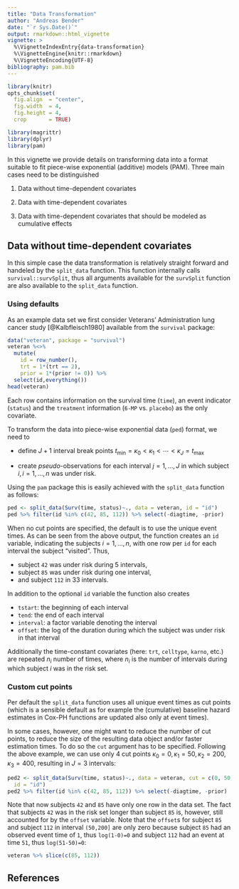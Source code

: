 ```yaml
---
title: "Data Transformation"
author: "Andreas Bender"
date: "`r Sys.Date()`"
output: rmarkdown::html_vignette
vignette: >
  %\VignetteIndexEntry{data-transformation}
  %\VignetteEngine{knitr::rmarkdown}
  %\VignetteEncoding{UTF-8}
bibliography: pam.bib
---
```


```r
library(knitr)
opts_chunk$set(
  fig.align  = "center",
  fig.width  = 4,
  fig.height = 4,
  crop       = TRUE)
```


```r
library(magrittr)
library(dplyr)
library(pam)
```


In this vignette we provide details on transforming data into a format suitable 
to fit piece-wise exponential (additive) models (PAM). Three main cases need to be 
distinguished

  1. Data without time-dependent covariates 

  2. Data with time-dependent covariates 

  3. Data with time-dependent covariates that should be modeled as cumulative 
  effects


## Data without time-dependent covariates 

In this simple case the data transformation is relatively straight forward and 
handeled by the `split_data` function. This function internally calls 
`survival::survSplit`, thus all arguments available for the `survSplit` function 
are also available to the `split_data` function. 


### Using defaults

As an example data set we first consider Veterans’ Administration lung cancer 
study [@Kalbfleisch1980] available from the `survival` package:

```r
data("veteran", package = "survival")
veteran %<>%
  mutate(
    id = row_number(),
    trt = 1*(trt == 2),
    prior = 1*(prior != 0)) %>% 
  select(id,everything())
head(veteran)
```

Each row contains information on the survival time (`time`), an event indicator
(`status`) and the `treatment` information (`6-MP` vs. `placebo`) as the only 
covariate. 

To transform the data into piece-wise exponential data (`ped`) format, we need to 

  - define $J+1$ interval break points $t_{\min} = \kappa_0 < \kappa_1 < \cdots < \kappa_J = t_{\max}$ 
  
- create *pseudo*-observations for each interval $j = 1,\ldots, J$ in which subject 
  $i, i = 1,\ldots,n$ was under risk. 

Using the `pam` package this is easily achieved with the `split_data` function
as follows: 

```r
ped <- split_data(Surv(time, status)~., data = veteran, id = "id")
ped %>% filter(id %in% c(42, 85, 112)) %>% select(-diagtime, -prior)
```

When no cut points are specified, the default is to use the unique event times. 
As can be seen from the above output, the function creates an `id` variable, 
indicating the subjects $i = 1,\ldots,n$, with one row per `id` for each interval 
the subject "visited". Thus,  

- subject `42` was under risk during 5 intervals, 
- subject `85` was under risk during one interval, 
- and subject `112` in 33 intervals. 

In addition to the optional `id` variable the function also creates 

  - `tstart`: the beginning of each interval
  - `tend`: the end of each interval
  - `interval`: a factor variable denoting the interval
  - `offset`:  the log of the duration during which the subject was under risk in 
  that interval
  
Additionally the time-constant covariates (here: `trt`, `celltype`, `karno`, etc.) 
are repeated $n_i$ number of times, where $n_i$ is the number of intervals during 
which subject $i$ was in the risk set.


### Custom cut points 
Per default the `split_data` function uses all unique event times as cut points 
(which is a sensible default as for example the (cumulative) baseline hazard 
estimates in Cox-PH functions are updated also only at event times). 

In some cases, however, one might want to reduce the number of cut points, 
to reduce the size of the resulting data object and/or faster estimation times. 
To do so the `cut` argument has to be specified. 
Following the above example, we can use only 4 cut points
$\kappa_0 = 0, \kappa_1 = 50, \kappa_2 = 200, \kappa_3 = 400$, 
resulting in $J = 3$ intervals:

```r
ped2 <- split_data(Surv(time, status)~., data = veteran, cut = c(0, 50, 200, 400), 
  id = "id")
ped2 %>% filter(id %in% c(42, 85, 112)) %>% select(-diagtime, -prior)
```
Note that now subjects `42` and `85` have only one row in the data set. 
The fact that subjects `42` was in the risk set longer than subject `85` is,
however, still accounted for by the `offset` variable. Note that the `offset`s
for subject `85` and subject `112` in interval `(50,200]` are only zero 
because subject `85` had an observed event time of `1`, thus `log(1-0)=0` and 
subject `112` had an event at time `51`, thus `log(51-50)=0`: 

```r
veteran %>% slice(c(85, 112))
```
 
## References
